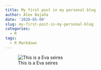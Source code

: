 ```yaml
---
title: My first post in my personal blog
author: Alex Bajaña
date: '2020-05-09'
slug: my-first-post-in-my-personal-blog
categories:
  - R
tags:
  - R Markdown
---
```


![This is a Eva seires](/post/2020-05-09-my-first-post-in-my-personal-blog_files/evas_series.jpg)